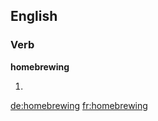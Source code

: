 ==English==

===Verb===
'''homebrewing'''

# {{present participle of|homebrew}}

[[de:homebrewing]]
[[fr:homebrewing]]